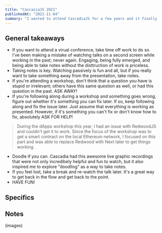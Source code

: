 ```yaml
---
title: "CascasiaJS 2021"
publishedAt: "2021-11-04"
summary: "I wanted to attend CascadiaJS for a few years and it finally happened. I've got a few takeaways I want to share with here."
---
```


## General takeaways

- If you want to attend a virual conference, take time off work to do so. I've been making a mistake of watching talks on a second screen while working in the past; never again. Engaging, being fully emerged, and being able to take notes without the disttruction of work is priceless.
- Taking notes is key. Watching passively is fun and all, but if you really want to take something away from the presentation, take notes.
- If you're attending a workshop, don't think that a question you have is stupid or irrelevant; others have this same question as well, or had this question in the past. ASK AWAY!
- If you're following along during a workshop and something goes wrong, figure out whether it's something you can fix later. If so, keep following along and fix the issue later. Just assume that everything is working as presented. However, if it's something you can't fix or don't know how to fix, absolutely ASK FOR HELP!
> During the dApps workshop this year, I had an issue with RedwoodJS and couldn't get it to work. Since the focus of the workshop was to get a smart contract on the local Ethereum network, I focused on this part and was able to replace Redwood with Next later to get things working.
- Doodle if you can. Cascadia had this awesome live graphic recordings that were not only incredibely helpful and fun to watch, but it also inspired me to explore "doodling" as a way to take notes.
- If you feel lost, take a break and re-watch the talk later. It's a great way to get back in the flow and get back to the point.
- HAVE FUN!

## Specifics



## Notes

(images)
